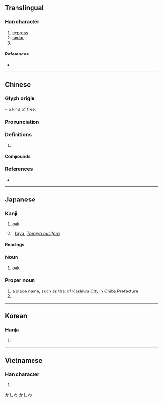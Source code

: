 {{character info/new}}
{{also|栢}}
==Translingual==

===Han character===
{{Han char|rn=75|rad=木|as=05|sn=9|four=46900|canj=DHA|ids=⿰木白}}

# [[cypress]]
# [[cedar]]
# {{surname|lang=zh}}

====References====
* {{Han ref|kx=0518.220|dkj=14617|dj=0906.210|hdz=21185.030|uh=67CF|ud=26575|bh=AC66|bd=44134}}

----

==Chinese==
{{zh-forms|alt=栢}}

===Glyph origin===
{{Han etym}}
{{Han compound|木|t1=tree|白|ls=psc|c1=s|c2=p}} – a kind of tree.

===Pronunciation===
{{zh-pron
|m=柏
|c=baak3,paak3
|mn=qz,tw,xm:peh/zz:peeh/qz:piak/tw,xm,zz:pek
|mn_note=peh/peeh - vernacular; piak/pek - literary
|mc=y
|oc=y
|cat=
}}

===Definitions===
{{zh-hanzi}}

# {{rfdef|zh}}

====Compounds====
{{zh-der|側柏|刺柏|卷柏|扁柏|朱柏廬|東柏林|松柏|松柏之堅|松柏之壽|松柏之茂|松柏園|松柏後凋|松柏節操|松柏長青|柏京其|柏克|柏克萊|柏卡里|柏吉烏斯|柏塞麥|柏子|柏府|柏拉圖|柏文蔚|柏木|柏木油|柏林|柏林劇團|柏林圍牆|柏林大學|柏林影展|柏林會議|柏林樂派|柏柏人|柏格曼|柏格森|柏梁臺|柏梁詩|柏梁體|柏樹|柏油|柏油紙|柏油路|柏濩|柏翳|柏臺|柏臺烏府|柏舟|柏舟之痛|柏舟之節|柏舟之誓|柏舟操|柏鄉縣|柏酒|柏金|柏青哥|柏頓|柏高|桂宮柏寢|檉柏|檜柏|歲寒松柏|玉柏|石刁柏|精忠柏|羅漢柏|西柏林|赫柏定律|都柏林|餐松啖柏|餐松食柏|黃柏|龍柏}}

===References===
* {{R:yue:Hanzi}}

----

==Japanese==

===Kanji===
{{ja-kanji|grade=|rs=木05}}

# [[oak]]
# {{qualifier|rare}} {{vern|Japanese nutmeg yew}}, [[kaya]], ''[[Torreya nucifera]]''

====Readings====
{{ja-readings
|goon=[[ひゃく]] (hyaku)
|kanon=[[はく]] (haku)
|kun=[[かしわ]] (kashiwa), [[かえ]] (kae) {{qualifier|archaic}}, [[かや]] {{qualifier|rare}}
|nanori=[[かい]] (kai), [[かし]] (kashi), [[かしわ]] (kashiwa)
}}

===Noun===
{{ja-noun|かしわ|カシワ}}

# [[oak]]

===Proper noun===
{{ja-pos|かしわ|proper}}

# a place name, such as that of Kashiwa City in [[Chiba]] Prefecture
# {{given name|female|lang=ja|sort=かしわ}}

[[Category:ja:Cities|かしわ]]
[[Category:ja:Oaks|かしわ]]

----

==Korean==

===Hanja===
{{ko-hanja|hangeul=백|eumhun=|rv=baek|mr=paek|y=payk}}

# {{defn|lang=ko|sort=木05}}

----

==Vietnamese==

===Han character===
{{vi-hantu|[[bách]], [[bá]]|rs=木05}}

# {{defn|lang=vi|sort=木05}}
